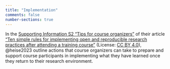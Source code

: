 ```yaml
---
title: "Implementation"
comments: false
number-sections: true
---
```


In the [Supporting Information S2 "Tips for course organizers"](https://doi.org/10.1371/journal.pcbi.1010750.s002) of their article ["Ten simple rules for implementing open and reproducible research practices after attending a training course"](https://doi.org/10.1371/journal.pcbi.1010750) (License: [CC BY 4.0](https://creativecommons.org/licenses/by/4.0/)), @heise2023 outline actions that course organizers can take to prepare and support course participants in implementing what they have learned once they return to their research environment.
